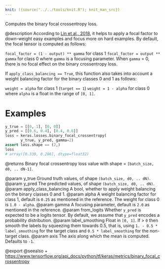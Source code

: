 ```yaml
---
knit: ({source("../../tools/knit.R"); knit_man_src})
---
```

Computes the binary focal crossentropy loss.

@description
According to [Lin et al., 2018](https://arxiv.org/pdf/1708.02002.pdf), it
helps to apply a focal factor to down-weight easy examples and focus more on
hard examples. By default, the focal tensor is computed as follows:

`focal_factor = (1 - output) ** gamma` for class 1
`focal_factor = output ** gamma` for class 0
where `gamma` is a focusing parameter. When `gamma` = 0, there is no focal
effect on the binary crossentropy loss.

If `apply_class_balancing == True`, this function also takes into account a
weight balancing factor for the binary classes 0 and 1 as follows:

`weight = alpha` for class 1 (`target == 1`)
`weight = 1 - alpha` for class 0
where `alpha` is a float in the range of `[0, 1]`.

# Examples
```python
y_true = [[0, 1], [0, 0]]
y_pred = [[0.6, 0.4], [0.4, 0.6]]
loss = keras.losses.binary_focal_crossentropy(
       y_true, y_pred, gamma=2)
assert loss.shape == (2,)
loss
# array([0.330, 0.206], dtype=float32)
```

@returns
Binary focal crossentropy loss value
with shape = `[batch_size, d0, .. dN-1]`.

@param y_true Ground truth values, of shape `(batch_size, d0, .. dN)`.
@param y_pred The predicted values, of shape `(batch_size, d0, .. dN)`.
@param apply_class_balancing A bool, whether to apply weight balancing on the
    binary classes 0 and 1.
@param alpha A weight balancing factor for class 1, default is `0.25` as
    mentioned in the reference. The weight for class 0 is `1.0 - alpha`.
@param gamma A focusing parameter, default is `2.0` as mentioned in the
    reference.
@param from_logits Whether `y_pred` is expected to be a logits tensor. By
    default, we assume that `y_pred` encodes a probability distribution.
@param label_smoothing Float in `[0, 1]`. If > `0` then smooth the labels by
    squeezing them towards 0.5, that is,
    using `1. - 0.5 * label_smoothing` for the target class
    and `0.5 * label_smoothing` for the non-target class.
@param axis The axis along which the mean is computed. Defaults to `-1`.

@export
@seealso
+ <https://www.tensorflow.org/api_docs/python/tf/keras/metrics/binary_focal_crossentropy>
